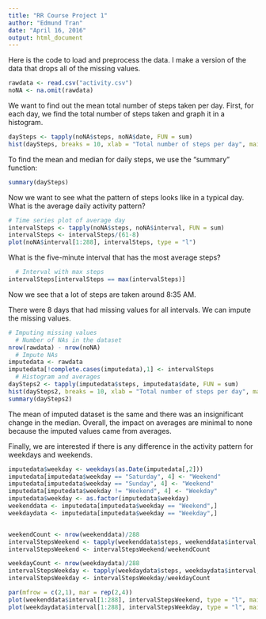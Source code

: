 ```yaml
---
title: "RR Course Project 1"
author: "Edmund Tran"
date: "April 16, 2016"
output: html_document
---
```


Here is the code to load and preprocess the data. I make a version of the data that drops all of the missing values.
```r
rawdata <- read.csv("activity.csv")
noNA <- na.omit(rawdata)
```

We want to find out the mean total number of steps taken per day. First, for each day, we find the total number of steps taken and graph it in a histogram.
```r
daySteps <- tapply(noNA$steps, noNA$date, FUN = sum)
hist(daySteps, breaks = 10, xlab = "Total number of steps per day", main = "Histogram of daily steps")
```

To find the mean and median for daily steps, we use the "summary" function:
```r
summary(daySteps)
```

Now we want to see what the pattern of steps looks like in a typical day. What is the average daily activity pattern?
```r
# Time series plot of average day
intervalSteps <- tapply(noNA$steps, noNA$interval, FUN = sum)
intervalSteps <- intervalSteps/(61-8)
plot(noNA$interval[1:288], intervalSteps, type = "l")
```

What is the five-minute interval that has the most average steps?
```r
  # Interval with max steps
intervalSteps[intervalSteps == max(intervalSteps)]
```

Now we see that a lot of steps are taken around 8:35 AM.

There were 8 days that had missing values for all intervals. We can impute the missing values.
```r
# Imputing missing values
  # Number of NAs in the dataset
nrow(rawdata) - nrow(noNA)
  # Impute NAs
imputedata <- rawdata
imputedata[!complete.cases(imputedata),1] <- intervalSteps
  # Histogram and averages
daySteps2 <- tapply(imputedata$steps, imputedata$date, FUN = sum)
hist(daySteps2, breaks = 10, xlab = "Total number of steps per day", main = "Histogram of daily steps with imputed dataset")
summary(daySteps2)
```

The mean of imputed dataset is the same and there was an insignificant change in the median. Overall, the impact on averages are minimal to none because the imputed values came from averages.

Finally, we are interested if there is any difference in the activity pattern for weekdays and weekends.

```r
imputedata$weekday <- weekdays(as.Date(imputedata[,2]))
imputedata[imputedata$weekday == "Saturday", 4] <- "Weekend"
imputedata[imputedata$weekday == "Sunday", 4] <- "Weekend"
imputedata[imputedata$weekday != "Weekend", 4] <- "Weekday"
imputedata$weekday <- as.factor(imputedata$weekday)
weekenddata <- imputedata[imputedata$weekday == "Weekend",]
weekdaydata <- imputedata[imputedata$weekday == "Weekday",]


weekendCount <- nrow(weekenddata)/288
intervalStepsWeekend <- tapply(weekenddata$steps, weekenddata$interval, FUN = sum)
intervalStepsWeekend <- intervalStepsWeekend/weekendCount

weekdayCount <- nrow(weekdaydata)/288
intervalStepsWeekday <- tapply(weekdaydata$steps, weekdaydata$interval, FUN = sum)
intervalStepsWeekday <- intervalStepsWeekday/weekdayCount

par(mfrow = c(2,1), mar = rep(2,4))
plot(weekenddata$interval[1:288], intervalStepsWeekend, type = "l", main = "Weekend", ylab = "Number of Steps", ylim = c(0,250))
plot(weekdaydata$interval[1:288], intervalStepsWeekday, type = "l", main = "Weekday", ylab = "Number of Steps", ylim = c(0,250))
```
